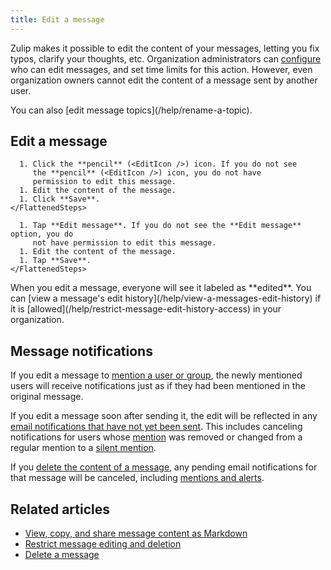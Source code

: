 ```yaml
---
title: Edit a message
---
```



Zulip makes it possible to edit the content of your messages, letting you fix
typos, clarify your thoughts, etc. Organization administrators can
[configure](/help/restrict-message-editing-and-deletion) who can edit messages,
and set time limits for this action. However, even organization owners cannot
edit the content of a message sent by another user.

<ZulipTip>
  You can also [edit message topics](/help/rename-a-topic).
</ZulipTip>

## Edit a message

<Tabs>
  <TabItem label="Desktop/Web">
    <FlattenedSteps>
      <MessageActions />

      1. Click the **pencil** (<EditIcon />) icon. If you do not see
         the **pencil** (<EditIcon />) icon, you do not have
         permission to edit this message.
      1. Edit the content of the message.
      1. Click **Save**.
    </FlattenedSteps>
  </TabItem>

  <TabItem label="Mobile">
    <FlattenedSteps>
      <MessageLongPressMenu />

      1. Tap **Edit message**. If you do not see the **Edit message** option, you do
         not have permission to edit this message.
      1. Edit the content of the message.
      1. Tap **Save**.
    </FlattenedSteps>
  </TabItem>
</Tabs>

<ZulipTip>
  When you edit a message, everyone will see it labeled as **edited**. You
  can [view a message's edit history](/help/view-a-messages-edit-history)
  if it is [allowed](/help/restrict-message-edit-history-access) in your
  organization.
</ZulipTip>

## Message notifications

If you edit a message to [mention a user or group](/help/mention-a-user-or-group),
the newly mentioned users will receive notifications just as if they had been
mentioned in the original message.

If you edit a message soon after sending it, the edit will be reflected in any
[email notifications that have not yet been sent](/help/email-notifications#configure-delay-for-message-notification-emails).
This includes canceling notifications for users whose
[mention](/help/format-your-message-using-markdown#mention-a-user-or-group) was
removed or changed from a regular mention to a
[silent mention](/help/mention-a-user-or-group#silently-mention-a-user).

If you [delete the content of a message](/help/delete-a-message#delete-message-content),
any pending email notifications for that message will be canceled, including
[mentions and alerts](/help/dm-mention-alert-notifications).

## Related articles

* [View, copy, and share message content as Markdown](/help/view-the-markdown-source-of-a-message)
* [Restrict message editing and deletion](/help/restrict-message-editing-and-deletion)
* [Delete a message](/help/delete-a-message)
